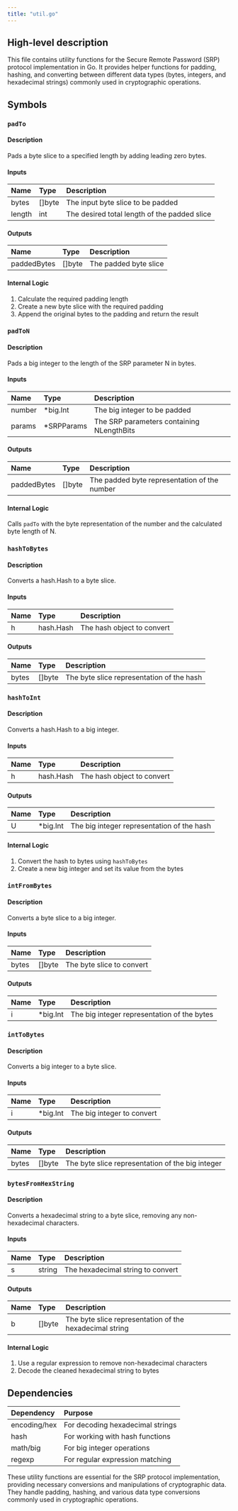 ```yaml
---
title: "util.go"
---
```


## High-level description
This file contains utility functions for the Secure Remote Password (SRP) protocol implementation in Go. It provides helper functions for padding, hashing, and converting between different data types (bytes, integers, and hexadecimal strings) commonly used in cryptographic operations.

## Symbols

### `padTo`
#### Description
Pads a byte slice to a specified length by adding leading zero bytes.

#### Inputs
| Name | Type | Description |
|:-----|:-----|:------------|
| bytes | []byte | The input byte slice to be padded |
| length | int | The desired total length of the padded slice |

#### Outputs
| Name | Type | Description |
|:-----|:-----|:------------|
| paddedBytes | []byte | The padded byte slice |

#### Internal Logic
1. Calculate the required padding length
2. Create a new byte slice with the required padding
3. Append the original bytes to the padding and return the result

### `padToN`
#### Description
Pads a big integer to the length of the SRP parameter N in bytes.

#### Inputs
| Name | Type | Description |
|:-----|:-----|:------------|
| number | *big.Int | The big integer to be padded |
| params | *SRPParams | The SRP parameters containing NLengthBits |

#### Outputs
| Name | Type | Description |
|:-----|:-----|:------------|
| paddedBytes | []byte | The padded byte representation of the number |

#### Internal Logic
Calls `padTo` with the byte representation of the number and the calculated byte length of N.

### `hashToBytes`
#### Description
Converts a hash.Hash to a byte slice.

#### Inputs
| Name | Type | Description |
|:-----|:-----|:------------|
| h | hash.Hash | The hash object to convert |

#### Outputs
| Name | Type | Description |
|:-----|:-----|:------------|
| bytes | []byte | The byte slice representation of the hash |

### `hashToInt`
#### Description
Converts a hash.Hash to a big integer.

#### Inputs
| Name | Type | Description |
|:-----|:-----|:------------|
| h | hash.Hash | The hash object to convert |

#### Outputs
| Name | Type | Description |
|:-----|:-----|:------------|
| U | *big.Int | The big integer representation of the hash |

#### Internal Logic
1. Convert the hash to bytes using `hashToBytes`
2. Create a new big integer and set its value from the bytes

### `intFromBytes`
#### Description
Converts a byte slice to a big integer.

#### Inputs
| Name | Type | Description |
|:-----|:-----|:------------|
| bytes | []byte | The byte slice to convert |

#### Outputs
| Name | Type | Description |
|:-----|:-----|:------------|
| i | *big.Int | The big integer representation of the bytes |

### `intToBytes`
#### Description
Converts a big integer to a byte slice.

#### Inputs
| Name | Type | Description |
|:-----|:-----|:------------|
| i | *big.Int | The big integer to convert |

#### Outputs
| Name | Type | Description |
|:-----|:-----|:------------|
| bytes | []byte | The byte slice representation of the big integer |

### `bytesFromHexString`
#### Description
Converts a hexadecimal string to a byte slice, removing any non-hexadecimal characters.

#### Inputs
| Name | Type | Description |
|:-----|:-----|:------------|
| s | string | The hexadecimal string to convert |

#### Outputs
| Name | Type | Description |
|:-----|:-----|:------------|
| b | []byte | The byte slice representation of the hexadecimal string |

#### Internal Logic
1. Use a regular expression to remove non-hexadecimal characters
2. Decode the cleaned hexadecimal string to bytes

## Dependencies
| Dependency | Purpose |
|:-----------|:--------|
| encoding/hex | For decoding hexadecimal strings |
| hash | For working with hash functions |
| math/big | For big integer operations |
| regexp | For regular expression matching |

These utility functions are essential for the SRP protocol implementation, providing necessary conversions and manipulations of cryptographic data. They handle padding, hashing, and various data type conversions commonly used in cryptographic operations.